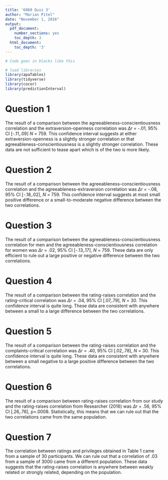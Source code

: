 ```yaml
---
title: '6060 Quiz 3'
author: "Marian Pitel"
date: "November 1, 2016"
output:
  pdf_document:
    number_sections: yes
    toc_depth: 3
  html_document:
    toc_depth: '3'
---
```


```r
# Code goes in blocks like this

# load libraries
library(apaTables)
library(tidyverse)
library(cocor)
library(predictionInterval)
```

# Question 1 
The result of a comparison between the agreeableness-conscientiousness correlation and the extraversion-openness correlation was $\Delta r$ = -.01, 95% CI [-.11,.09] *N* = 759. This confidence interval suggests at either extraversion-openness is a  slightly stronger correlation or that agreeableness-conscientiousness is a slightly stronger correlation. These data are not sufficient to tease apart which is of the two is more likely. 

# Question 2
The result of a comparison between the agreeableness-conscientiousness correlation and the agreeableness-extraversion correlation was $\Delta r$ = -.08, 95% CI [-.18,.02], *N* = 759. This confidence interval suggests at most small positive difference or a small-to-moderate negative difference between the two correlations. 

# Question 3
The result of a comparison between the agreeableness-conscientiousness correlation for men and the agreeableness-conscientiousness correlation for women was $\Delta r$ = .02, 95% CI [-.13,.17], *N* = 759. These data are only efficient to rule out a large positive or negative difference between the two correlations. 

# Question 4
The result of a comparison between the rating-raises correlation and the rating-critical correlation was $\Delta r$ = .04, 95% CI [.07,.79], *N* = 30. This confidence interval is quite long. These data are consistent with anywhere between a small to a large difference between the two correlations. 

# Question 5
The result of a comparison between the rating-raises correlation and the complaints-critical correlation was $\Delta r$ = .40, 95% CI [.02,.78], *N* = 30. This confidence interval is quite long. These data are consistent with anywhere between a small negative to a large positive difference between the two correlations. 

# Question 6
The result of a comparison between rating-raises correlation from our study and the rating-raises correlation from Researcher (2016) was $\Delta r$ = .56, 95% CI [.26,.76], p=.0008. Statistically, this means that we can rule out that the two correlations came from the same population. 

# Question 7
The correlation between ratings and privileges obtained in Table 1 came from a sample of 30 participants. We can rule out that a correlation of .03 from a sample of 3000 came from a different population. These data suggests that the rating-raises correlation is anywhere between weakly related or strongly related, depending on the population. 

